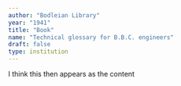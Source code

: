 ```yaml
---
author: "Bodleian Library"
year: "1941"
title: "Book"
name: "Technical glossary for B.B.C. engineers"
draft: false
type: institution
---
```

I think this then appears as the content

